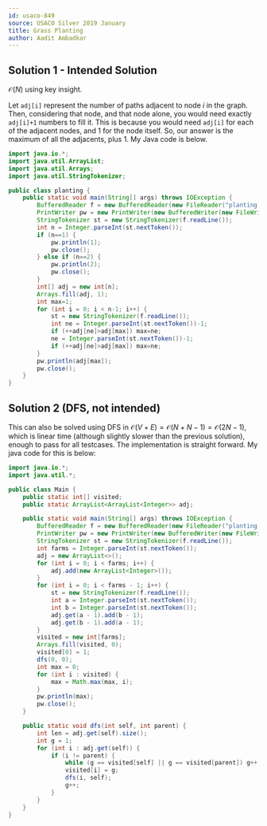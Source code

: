 ```yaml
---
id: usaco-849
source: USACO Silver 2019 January
title: Grass Planting
author: Aadit Ambadkar
---
```


## Solution 1 - Intended Solution

$\mathcal{O}(N)$ using key insight.

Let ```adj[i]``` represent the number of paths adjacent to node $i$ in the graph. Then, considering that node, and that node alone, you would need exactly ```adj[i]+1``` numbers to fill it. This is because you would need ```adj[i]``` for each of the adjacent nodes, and $1$ for the node itself. So, our answer is the maximum of all the adjacents, plus 1. My Java code is below.

```java
import java.io.*;
import java.util.ArrayList;
import java.util.Arrays;
import java.util.StringTokenizer;

public class planting {
    public static void main(String[] args) throws IOException {
        BufferedReader f = new BufferedReader(new FileReader("planting.in"));
        PrintWriter pw = new PrintWriter(new BufferedWriter(new FileWriter("planting.out")));
        StringTokenizer st = new StringTokenizer(f.readLine());
        int n = Integer.parseInt(st.nextToken());
        if (n==1) {
            pw.println(1);
            pw.close();
        } else if (n==2) {
            pw.println(2);
            pw.close();
        }
        int[] adj = new int[n];
        Arrays.fill(adj, 1);
        int max=1;
        for (int i = 0; i < n-1; i++) {
            st = new StringTokenizer(f.readLine());
            int ne = Integer.parseInt(st.nextToken())-1;
            if (++adj[ne]>adj[max]) max=ne;
            ne = Integer.parseInt(st.nextToken())-1;
            if (++adj[ne]>adj[max]) max=ne;
        }
        pw.println(adj[max]);
        pw.close();
    }
}
```

## Solution 2 (DFS, not intended)

This can also be solved using DFS in $\mathcal{O}(V+E)=\mathcal{O}(N+N-1)=\mathcal{O}(2N-1)$, which is linear time (although slightly slower than the previous solution), enough to pass for all testcases. The implementation is straight forward. My java code for this is below:

```java
import java.io.*;
import java.util.*;

public class Main {
    public static int[] visited;
    public static ArrayList<ArrayList<Integer>> adj;

    public static void main(String[] args) throws IOException {
        BufferedReader f = new BufferedReader(new FileReader("planting.in"));
        PrintWriter pw = new PrintWriter(new BufferedWriter(new FileWriter("planting.out")));
        StringTokenizer st = new StringTokenizer(f.readLine());
        int farms = Integer.parseInt(st.nextToken());
        adj = new ArrayList<>();
        for (int i = 0; i < farms; i++) {
            adj.add(new ArrayList<Integer>());
        }
        for (int i = 0; i < farms - 1; i++) {
            st = new StringTokenizer(f.readLine());
            int a = Integer.parseInt(st.nextToken());
            int b = Integer.parseInt(st.nextToken());
            adj.get(a - 1).add(b - 1);
            adj.get(b - 1).add(a - 1);
        }
        visited = new int[farms];
        Arrays.fill(visited, 0);
        visited[0] = 1;
        dfs(0, 0);
        int max = 0;
        for (int i : visited) {
            max = Math.max(max, i);
        }
        pw.println(max);
        pw.close();
    }

    public static void dfs(int self, int parent) {
        int len = adj.get(self).size();
        int g = 1;
        for (int i : adj.get(self)) {
            if (i != parent) {
                while (g == visited[self] || g == visited[parent]) g++;
                visited[i] = g;
                dfs(i, self);
                g++;
            }
        }
    }
}
```
